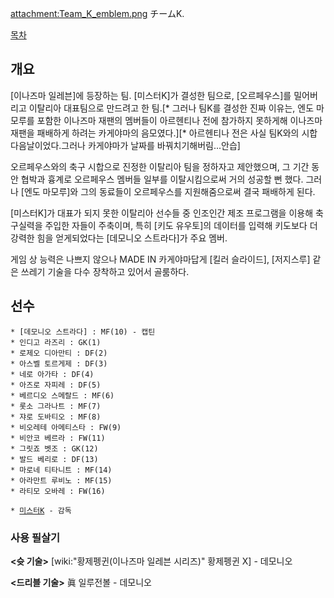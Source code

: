 attachment:Team_K_emblem.png
チームK.


[[목차]]

== 개요 ==
[이나즈마 일레븐]에 등장하는 팀. [미스터K]가 결성한 팀으로, [오르페우스]를 밀어버리고 이탈리아 대표팀으로 만드려고 한 팀.[* 그러나 팀K를 결성한 진짜 이유는, 엔도 마모루를 포함한 이나즈마 재팬의 멤버들이 아르헨티나 전에 참가하지 못하게해 이나즈마 재팬을 패배하게 하려는 카게야마의 음모였다.][* 아르헨티나 전은 사실 팀K와의 시합 다음날이었다.그러나 카게야마가 날짜를 바꿔치기해버림...안습]

오르페우스와의 축구 시합으로 진정한 이탈리아 팀을 정하자고 제안했으며, 그 기간 동안 협박과 흉계로 오르페우스 멤버들 일부를 이탈시킴으로써 거의 성공할 뻔 했다. 그러나 [엔도 마모루]와 그의 동료들이 오르페우스를 지원해줌으로써 결국 패배하게 된다.

[미스터K]가 대표가 되지 못한 이탈리아 선수들 중 인조인간 제조 프로그램을 이용해 축구실력을 주입한 자들이 주축이며, 특히 [키도 유우토]의 데이터를 입력해 키도보다 더 강력한 힘을 얻게되었다는 [데모니오 스트라다]가 주요 멤버.

게임 상 능력은 나쁘지 않으나 MADE IN 카게야마답게 [킬러 슬라이드], [저지스루] 같은 쓰레기 기술을 다수 장착하고 있어서 골룸하다.

== 선수 ==
 * [데모니오 스트라다] : MF(10) - 캡틴
 * 인디고 라즈리 : GK(1)
 * 로제오 디아만티 : DF(2)
 * 아스벨 토르게제 : DF(3)
 * 네로 아가타 : DF(4)
 * 아즈로 자피레 : DF(5)
 * 베르디오 스메랄드 : MF(6)
 * 롯소 그라나트 : MF(7)
 * 쟈로 도바티오 : MF(8)
 * 비오레테 아메티스타 : FW(9)
 * 비안코 베르라 : FW(11)
 * 그릿죠 벳조 : GK(12)
 * 발드 베리로 : DF(13)
 * 마로네 티타니트 : MF(14)
 * 아라만트 루비노 : MF(15)
 * 라티모 오바레 : FW(16)

 * [[미스터K]] - 감독

=== 사용 필살기 ===
'''<슛 기술>'''
[wiki:"황제펭귄(이나즈마 일레븐 시리즈)" 황제펭귄 X] - 데모니오

'''<드리블 기술>'''
眞 일루전볼 - 데모니오
